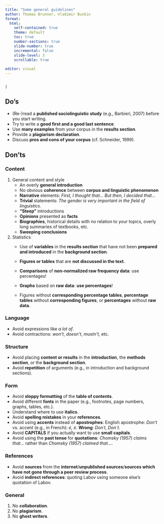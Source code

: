 ```yaml
---
title: "Some general guidelines"
author: Thomas Brunner, Vladimir Buskin
format:
  html:
    self-contained: true
    theme: default
    toc: true
    number-sections: true
    slide-number: true
    incremental: false
    slide-level: 3
    scrollable: true
    
editor: visual
---
```

                                                                                                   |

## Do's

-   (Re-)read a **published sociolinguistic study** (e.g.,
    Barbieri, 2007) before you start writing.
-   Try to write a **good first and a good last sentence**.
-   Use **many examples** from your corpus in the **results section**.
-   Provide a **plagiarism declaration**.
-   Discuss **pros and cons of your corpus** (cf. Schneider, 1999).

## Don'ts

### Content

1.  General content and style
    -   An overly **general introduction**
    -   No obvious **coherence** between **corpus and linguistic
        phenomenon**
    -   **Narrative** elements: *First, I thought that... But then, I
        decided that...*
    -   **Trivial** statements: *The gender is very important in the
        field of linguistics.*
    -   **"Steep"** introductions
    -   **Opinions** presented as **facts**
    -   **Biographies**, historical details with no relation to your
        topics, overly long summaries of textbooks, etc.
    -   **Sweeping conclusions**
2.  Statistics
    -   Use of **variables** in the **results section** that have not
        been **prepared and introduced** in the **background section**.

    -   **Figures or tables** that are **not discussed in the text**.

    -   **Comparisons** of **non-normalized raw frequency data**: use
        percentages!

    -   **Graphs** based on **raw data**: **use percentages**!

    -   Figures without **corresponding percentage tables**,
        **percentage tables** without **corresponding figures**, or
        **percentages** without **raw data**.

### Language

-   Avoid expressions like *a lot of*.
-   Avoid contractions: *won't*, *doesn't*, *mustn't*, etc.

### Structure

-   Avoid placing **content or results** in the **introduction**, the
    **methods section**, or the **background section**.
-   Avoid **repetition** of arguments (e.g., in introduction and
    background sections).

### Form

-   Avoid **sloppy formatting** of the **table of contents**.
-   Avoid different **fonts** in the paper (e.g., footnotes, page
    numbers, graphs, tables, etc.).
-   Understand where to use **italics**.
-   Avoid **spelling mistakes** in your **references**.
-   Avoid using **accents** instead of **apostrophes**: English
    apostrophe: *Don’t* vs. accent (e.g., in French): *é, è*. **Wrong**:
    *Don´t*, *Don\`t*.
-   Avoid **CAPITALS** if you actually want to use **small capitals**.
-   Avoid using the **past tense** for **quotations**: *Chomsky (1957)
    claims that...* rather than *Chomsky (1957) claimed that...*.

### References

-   Avoid **sources** from the **internet**/**unpublished
    sources**/**sources which have not gone through a peer review
    process**.
-   Avoid **indirect references**: quoting Labov using someone else's
    quotation of Labov.

### General

1.  No **collaboration**.
2.  No **plagiarism**.
3.  No **ghost writers**.
